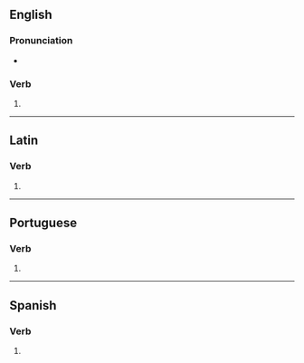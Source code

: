 {{also|competés|compètes}}

==English==

===Pronunciation===
* {{IPA|en|/kəmˈpiːts/}}

===Verb===
{{head|en|verb form}}

# {{en-third-person singular of|compete}}

----

==Latin==

===Verb===
{{la-verb-form|competēs}}

# {{inflection of|la|competō||2|s|futr|actv|indc}}

----

==Portuguese==

===Verb===
{{head|pt|verb form}}

# {{pt-verb form of|competir<i-e>}}

----

==Spanish==

===Verb===
{{head|es|verb form}}

# {{es-verb form of|competer}}